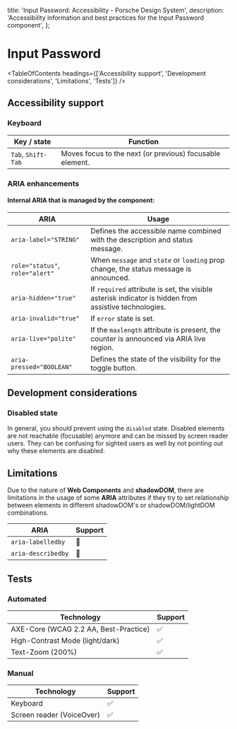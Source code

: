 
  title: 'Input Password: Accessibility - Porsche Design System',
  description: 'Accessibility information and best practices for the Input Password component',
};

# Input Password <ComponentStatus tagName="p-input-password"></ComponentStatus>

<TableOfContents headings={['Accessibility support', 'Development considerations', 'Limitations', 'Tests']} />

## Accessibility support

### Keyboard

| Key / state        | Function                                                 |
| ------------------ | -------------------------------------------------------- |
| `Tab`, `Shift-Tab` | Moves focus to the next (or previous) focusable element. |

### ARIA enhancements

#### Internal **ARIA** that is managed by the component:

| ARIA                            | Usage                                                                                                 |
| ------------------------------- | ----------------------------------------------------------------------------------------------------- |
| `aria-label="STRING"`           | Defines the accessible name combined with the description and status message.                         |
| `role="status"`, `role="alert"` | When `message` and `state` or `loading` prop change, the status message is announced.                 |
| `aria-hidden="true"`            | If `required` attribute is set, the visible asterisk indicator is hidden from assistive technologies. |
| `aria-invalid="true"`           | If `error` state is set.                                                                              |
| `aria-live="polite"`            | If the `maxlength` attribute is present, the counter is announced via ARIA live region.               |
| `aria-pressed="BOOLEAN"`        | Defines the state of the visibility for the toggle button.                                            |

## Development considerations

### Disabled state

In general, you should prevent using the `disabled` state. Disabled elements are not reachable (focusable) anymore and
can be missed by screen reader users. They can be confusing for sighted users as well by not pointing out why these
elements are disabled.

## Limitations

Due to the nature of **Web Components** and **shadowDOM**, there are limitations in the usage of some **ARIA**
attributes if they try to set relationship between elements in different shadowDOM's or shadowDOM/lightDOM combinations.

| ARIA               | Support |
| ------------------ | ------- |
| `aria-labelledby`  | 🚫      |
| `aria-describedby` | 🚫      |

## Tests

### Automated

| Technology                            | Support |
| ------------------------------------- | ------- |
| AXE-Core (WCAG 2.2 AA, Best-Practice) | ✅      |
| High-Contrast Mode (light/dark)       | ✅      |
| Text-Zoom (200%)                      | ✅      |

### Manual

| Technology                | Support |
| ------------------------- | ------- |
| Keyboard                  | ✅      |
| Screen reader (VoiceOver) | ✅      |
